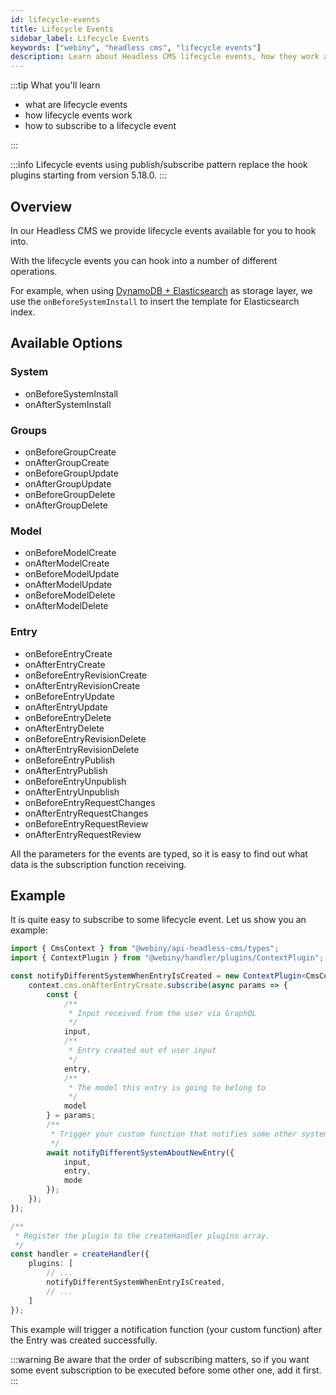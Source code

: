```yaml
---
id: lifecycle-events
title: Lifecycle Events
sidebar_label: Lifecycle Events
keywords: ["webiny", "headless cms", "lifecycle events"]
description: Learn about Headless CMS lifecycle events, how they work and how to subscribe to a lifecycle event.
---
```


:::tip What you'll learn

- what are lifecycle events
- how lifecycle events work
- how to subscribe to a lifecycle event

:::

:::info
Lifecycle events using publish/subscribe pattern replace the hook plugins starting from version 5.18.0.
:::

## Overview

In our Headless CMS we provide lifecycle events available for you to hook into.

With the lifecycle events you can hook into a number of different operations.

For example, when using [DynamoDB + Elasticsearch](https://github.com/webiny/webiny-js/blob/next/packages/api-headless-cms-ddb-es/src/index.ts#L111) as storage layer, we use the `onBeforeSystemInstall` to insert the template for Elasticsearch index.

## Available Options
### System
 * onBeforeSystemInstall
 * onAfterSystemInstall

### Groups
 * onBeforeGroupCreate
 * onAfterGroupCreate
 * onBeforeGroupUpdate
 * onAfterGroupUpdate
 * onBeforeGroupDelete
 * onAfterGroupDelete

### Model
* onBeforeModelCreate
* onAfterModelCreate
* onBeforeModelUpdate
* onAfterModelUpdate
* onBeforeModelDelete
* onAfterModelDelete

### Entry
 * onBeforeEntryCreate
 * onAfterEntryCreate
 * onBeforeEntryRevisionCreate
 * onAfterEntryRevisionCreate
 * onBeforeEntryUpdate
 * onAfterEntryUpdate
 * onBeforeEntryDelete
 * onAfterEntryDelete
 * onBeforeEntryRevisionDelete
 * onAfterEntryRevisionDelete
 * onBeforeEntryPublish
 * onAfterEntryPublish
 * onBeforeEntryUnpublish
 * onAfterEntryUnpublish
 * onBeforeEntryRequestChanges
 * onAfterEntryRequestChanges
 * onBeforeEntryRequestReview
 * onAfterEntryRequestReview


All the parameters for the events are typed, so it is easy to find out what data is the subscription function receiving.

## Example

It is quite easy to subscribe to some lifecycle event. Let us show you an example:

```typescript
import { CmsContext } from "@webiny/api-headless-cms/types";
import { ContextPlugin } from "@webiny/handler/plugins/ContextPlugin";

const notifyDifferentSystemWhenEntryIsCreated = new ContextPlugin<CmsContext>(async context => {
    context.cms.onAfterEntryCreate.subscribe(async params => {
        const {
            /**
             * Input received from the user via GraphQL
             */
            input,
            /**
             * Entry created out of user input
             */
            entry,
            /**
             * The model this entry is going to belong to
             */
            model
        } = params;
        /**
         * Trigger your custom function that notifies some other system about new entry.
         */
        await notifyDifferentSystemAboutNewEntry({
            input,
            entry,
            mode
        });
    });
});

/**
 * Register the plugin to the createHandler plugins array.
 */
const handler = createHandler({
	plugins: [
	    // ...
		notifyDifferentSystemWhenEntryIsCreated,
		// ...
	]
});
```
This example will trigger a notification function (your custom function) after the Entry was created successfully.

:::warning
Be aware that the order of subscribing matters, so if you want some event subscription to be executed before some other one, add it first.
:::
